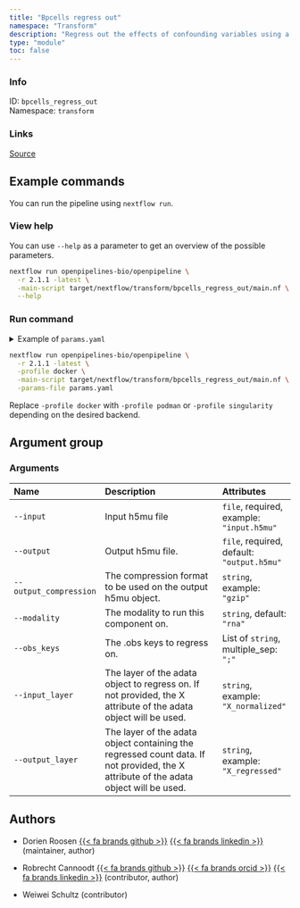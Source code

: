 ```yaml
---
title: "Bpcells regress out"
namespace: "Transform"
description: "Regress out the effects of confounding variables using a linear least squares regression model with BPCells"
type: "module"
toc: false
---
```


::: {.column-margin}

### Info

ID: `bpcells_regress_out`  
Namespace: `transform`

### Links
[Source](https://github.com/openpipelines-bio/openpipeline/blob/2.1.1/src/transform/bpcells_regress_out/config.vsh.yaml){.btn-action .btn-sm .btn-info .btn role="button"}

:::



## Example commands

You can run the pipeline using `nextflow run`.

### View help

You can use `--help` as a parameter to get an overview of the possible parameters.

```bash
nextflow run openpipelines-bio/openpipeline \
  -r 2.1.1 -latest \
  -main-script target/nextflow/transform/bpcells_regress_out/main.nf \
  --help
```

### Run command

<details>
<summary>Example of `params.yaml`</summary>
```yaml
# Arguments
input: # please fill in - example: "input.h5mu"
# output: "output.h5mu"
# output_compression: "gzip"
modality: "rna"
# obs_keys: ["foo"]
# input_layer: "X_normalized"
# output_layer: "X_regressed"

# Nextflow input-output arguments
publish_dir: # please fill in - example: "output/"
# param_list: "my_params.yaml"
```
</details>

```bash
nextflow run openpipelines-bio/openpipeline \
  -r 2.1.1 -latest \
  -profile docker \
  -main-script target/nextflow/transform/bpcells_regress_out/main.nf \
  -params-file params.yaml
```

:::{.callout-note}
Replace `-profile docker` with `-profile podman` or `-profile singularity` depending on the desired backend.
:::

## Argument group

### Arguments

|Name                   |Description                                                                                                                           |Attributes                                 |
|:----------|:--------------------------------------------------|:--------------------|
|`--input`              |Input h5mu file                                                                                                                       |`file`, required, example: `"input.h5mu"`  |
|`--output`             |Output h5mu file.                                                                                                                     |`file`, required, default: `"output.h5mu"` |
|`--output_compression` |The compression format to be used on the output h5mu object.                                                                          |`string`, example: `"gzip"`                |
|`--modality`           |The modality to run this component on.                                                                                                |`string`, default: `"rna"`                 |
|`--obs_keys`           |The .obs keys to regress on.                                                                                                          |List of `string`, multiple_sep: `";"`      |
|`--input_layer`        |The layer of the adata object to regress on. If not provided, the X attribute of the adata object will be used.                       |`string`, example: `"X_normalized"`        |
|`--output_layer`       |The layer of the adata object containing the regressed count data. If not provided, the X attribute of the adata object will be used. |`string`, example: `"X_regressed"`         |

## Authors


  * Dorien Roosen [{{< fa brands github >}}](https://github.com/dorien-er) [{{< fa brands linkedin >}}](https://linkedin.com/in/dorien-roosen) (maintainer, author)

  * Robrecht Cannoodt [{{< fa brands github >}}](https://github.com/rcannood) [{{< fa brands orcid >}}](https://orcid.org/0000-0003-3641-729X) [{{< fa brands linkedin >}}](https://linkedin.com/in/robrechtcannoodt) (contributor, author)

  * Weiwei Schultz (contributor)

